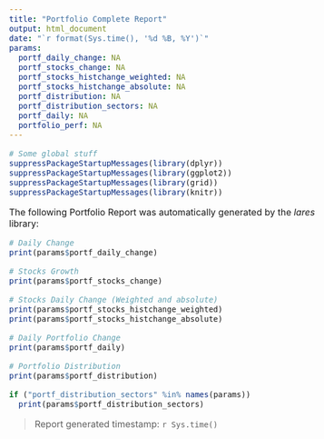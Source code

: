 ```yaml
---
title: "Portfolio Complete Report"
output: html_document
date: "`r format(Sys.time(), '%d %B, %Y')`"
params:
  portf_daily_change: NA
  portf_stocks_change: NA
  portf_stocks_histchange_weighted: NA
  portf_stocks_histchange_absolute: NA
  portf_distribution: NA
  portf_distribution_sectors: NA
  portf_daily: NA
  portfolio_perf: NA
---
```


<style type="text/css">
h1.title { font-size: 28px; color: DarkOrange;}
h1 { font-size: 24px;}
h2 { font-size: 20px;}
h3 { font-size: 18px;}
body { font-size: 16px;}
</style>

```r
# Some global stuff
suppressPackageStartupMessages(library(dplyr))
suppressPackageStartupMessages(library(ggplot2))
suppressPackageStartupMessages(library(grid))
suppressPackageStartupMessages(library(knitr))
```

The following Portfolio Report was automatically generated by the *lares* library:

```r
# Daily Change
print(params$portf_daily_change)
```

```r
# Stocks Growth
print(params$portf_stocks_change)
```

```r
# Stocks Daily Change (Weighted and absolute)
print(params$portf_stocks_histchange_weighted)
print(params$portf_stocks_histchange_absolute)
```

```r
# Daily Portfolio Change
print(params$portf_daily)
```

```r
# Portfolio Distribution
print(params$portf_distribution)
```

```r
if ("portf_distribution_sectors" %in% names(params)) 
  print(params$portf_distribution_sectors) 
```

> Report generated timestamp: `r Sys.time()`
